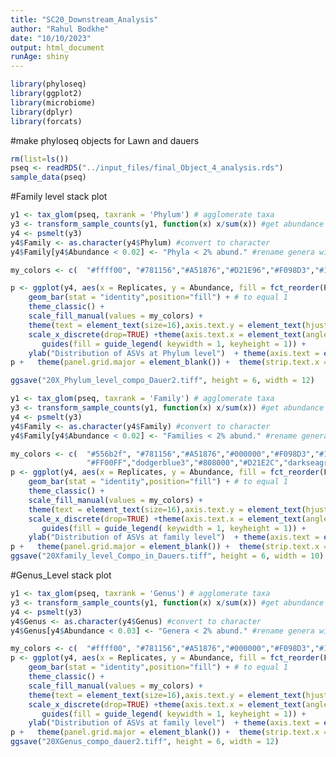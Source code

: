 ```yaml
---
title: "SC20_Downstream_Analysis"
author: "Rahul Bodkhe"
date: "10/10/2023"
output: html_document
runAge: shiny
---
```


```r
library(phyloseq)
library(ggplot2)
library(microbiome)
library(dplyr)
library(forcats)
```
#make phyloseq objects for Lawn and dauers
```r
rm(list=ls())
pseq <- readRDS("../input_files/final_Object_4_analysis.rds")
sample_data(pseq)
```

#Family level stack plot
```r
y1 <- tax_glom(pseq, taxrank = 'Phylum') # agglomerate taxa
y3 <- transform_sample_counts(y1, function(x) x/sum(x)) #get abundance in %
y4 <- psmelt(y3) 
y4$Family <- as.character(y4$Phylum) #convert to character
y4$Family[y4$Abundance < 0.02] <- "Phyla < 2% abund." #rename genera with < 1% abundance
```

```r
my_colors <- c(  "#ffff00", "#781156","#A51876","#D21E96","#F098D3","#114578","#185EA5","#6CABEA","#6CEAEA","#98C4F0","#117878","#A0A0A0", "#D2D21E","#F7F7C5","#784511","#D2781E","#781122","#D21E2C","#EA6C81","darkblue","#556B2F","#008080","#800000","darkolivegreen1","#fb9a99","#FF00FF","dodgerblue3","#808000","darkgoldenrod1","darkseagreen","#000000","#c51b7d","#5F7FC7","steelblue","brown1", "#5F7FC7" )

p <- ggplot(y4, aes(x = Replicates, y = Abundance, fill = fct_reorder(Phylum, Abundance))) +
    geom_bar(stat = "identity",position="fill") + # to equal 1
    theme_classic() +
    scale_fill_manual(values = my_colors) +
    theme(text = element_text(size=16),axis.text.y = element_text(hjust=1)) +
    scale_x_discrete(drop=TRUE) +theme(axis.text.x = element_text(angle = 45, vjust = 1, hjust=1))+
       guides(fill = guide_legend( keywidth = 1, keyheight = 1)) +
    ylab("Distribution of ASVs at Phylum level")  + theme(axis.text = element_text(face="bold"))
p +   theme(panel.grid.major = element_blank()) +  theme(strip.text.x = element_text(size =12))   + facet_grid(cols= vars(Category2))

ggsave("20X_Phylum_level_compo_Dauer2.tiff", height = 6, width = 12)
```


```r
y1 <- tax_glom(pseq, taxrank = 'Family') # agglomerate taxa
y3 <- transform_sample_counts(y1, function(x) x/sum(x)) #get abundance in %
y4 <- psmelt(y3) 
y4$Family <- as.character(y4$Family) #convert to character
y4$Family[y4$Abundance < 0.02] <- "Families < 2% abund." #rename genera with < 1% abundance

```

```r
my_colors <- c(  "#556b2f", "#781156","#A51876","#000000","#F098D3","#114578","#185EA5","#6CABEA","#6CEAEA","#98C4F0","#008080","#A0A0A0", "#D2D21E","#F7F7C5","#784511","#D2781E","#781122","darkgoldenrod1","#EA6C81","darkblue","#000000","brown1","#800000","darkolivegreen1","#fb9a99",
                 "#FF00FF","dodgerblue3","#808000","#D21E2C","darkseagreen","#ffff00","#c51b7d","#5F7FC7","steelblue","#117878", "#5F7FC7" )
p <- ggplot(y4, aes(x = Replicates, y = Abundance, fill = fct_reorder(Family, Abundance))) +
    geom_bar(stat = "identity",position="fill") + # to equal 1
    theme_classic() +
    scale_fill_manual(values = my_colors) +
    theme(text = element_text(size=16),axis.text.y = element_text(hjust=1)) +
    scale_x_discrete(drop=TRUE) +theme(axis.text.x = element_text(angle = 45, vjust = 1, hjust=1))+
       guides(fill = guide_legend( keywidth = 1, keyheight = 1)) +
    ylab("Distribution of ASVs at family level")  + theme(axis.text = element_text(face="bold"))
p +   theme(panel.grid.major = element_blank()) +  theme(strip.text.x = element_text(size =12))   + facet_grid(cols= vars(Category2)) + guides(fill = guide_legend(ncol = 1))
ggsave("20Xfamily_level_Compo_in_Dauers.tiff", height = 6, width = 10)
```

#Genus_Level stack plot
```r
y1 <- tax_glom(pseq, taxrank = 'Genus') # agglomerate taxa
y3 <- transform_sample_counts(y1, function(x) x/sum(x)) #get abundance in %
y4 <- psmelt(y3) 
y4$Genus <- as.character(y4$Genus) #convert to character
y4$Genus[y4$Abundance < 0.03] <- "Genera < 2% abund." #rename genera with < 1% abundance

```

```r
my_colors <- c(  "#ffff00", "#781156","#A51876","#000000","#F098D3","#114578","#185EA5","#6CABEA","#6CEAEA","#98C4F0","#117878","#A0A0A0", "#D2D21E","#F7F7C5","#784511","#D2781E","#781122","#D21E2C","#EA6C81","darkblue","#556B2F","#008080","#800000","darkolivegreen1","#fb9a99","#FF00FF","dodgerblue3","#808000","darkgoldenrod1","darkseagreen","#000000","#c51b7d","#5F7FC7","steelblue","brown1", "#5F7FC7" )
p <- ggplot(y4, aes(x = Replicates, y = Abundance, fill = fct_reorder(Family, Abundance))) +
    geom_bar(stat = "identity",position="fill") + # to equal 1
    theme_classic() +
    scale_fill_manual(values = my_colors) +
    theme(text = element_text(size=16),axis.text.y = element_text(hjust=1)) +
    scale_x_discrete(drop=TRUE) +theme(axis.text.x = element_text(angle = 45, vjust = 1, hjust=1))+
       guides(fill = guide_legend( keywidth = 1, keyheight = 1)) +
    ylab("Distribution of ASVs at family level")  + theme(axis.text = element_text(face="bold"))
p +   theme(panel.grid.major = element_blank()) +  theme(strip.text.x = element_text(size =12))   + facet_grid(cols= vars(Category2))
ggsave("20XGenus_compo_dauer2.tiff", height = 6, width = 12)
```